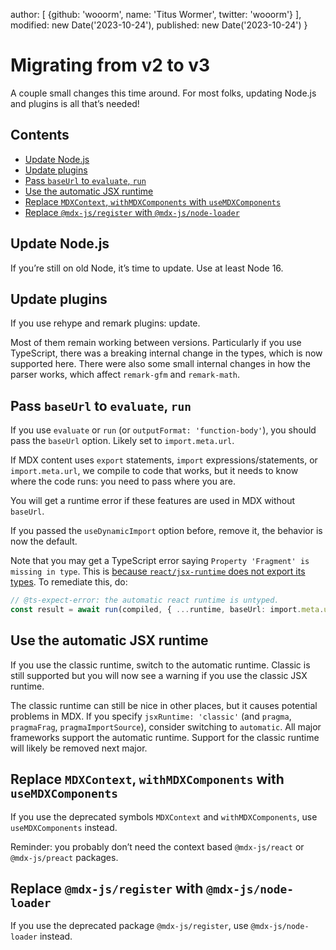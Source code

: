   author: [
    {github: 'wooorm', name: 'Titus Wormer', twitter: 'wooorm'}
  ],
  modified: new Date('2023-10-24'),
  published: new Date('2023-10-24')
}

# Migrating from v2 to v3

A couple small changes this time around.
For most folks, updating Node.js and plugins is all that’s needed!

## Contents

* [Update Node.js](#update-nodejs)
* [Update plugins](#update-plugins)
* [Pass `baseUrl` to `evaluate`, `run`](#pass-baseurl-to-evaluate-run)
* [Use the automatic JSX runtime](#use-the-automatic-jsx-runtime)
* [Replace `MDXContext`, `withMDXComponents` with `useMDXComponents`](#replace-mdxcontext-withmdxcomponents-with-usemdxcomponents)
* [Replace `@mdx-js/register` with `@mdx-js/node-loader`](#replace-mdx-jsregister-with-mdx-jsnode-loader)

## Update Node.js

If you’re still on old Node, it’s time to update.
Use at least Node 16.

## Update plugins

If you use rehype and remark plugins: update.

Most of them remain working between versions.
Particularly if you use TypeScript, there was a breaking internal change in the
types, which is now supported here.
There were also some small internal changes in how the parser works, which
affect `remark-gfm` and `remark-math`.

## Pass `baseUrl` to `evaluate`, `run`

If you use `evaluate` or `run` (or `outputFormat: 'function-body'`), you should
pass the `baseUrl` option.
Likely set to `import.meta.url`.

If MDX content uses `export` statements, `import` expressions/statements,
or `import.meta.url`, we compile to code that works, but it needs to know
where the code runs: you need to pass where you are.

You will get a runtime error if these features are used in MDX without
`baseUrl`.

If you passed the `useDynamicImport` option before, remove it, the behavior
is now the default.

Note that you may get a TypeScript error saying `Property 'Fragment' is missing in type`. This is [because `react/jsx-runtime` does not export its types](https://github.com/orgs/mdx-js/discussions/1862#discussioncomment-1824570). To remediate this, do: 
```typescript
// @ts-expect-error: the automatic react runtime is untyped.
const result = await run(compiled, { ...runtime, baseUrl: import.meta.url });
```

## Use the automatic JSX runtime

If you use the classic runtime, switch to the automatic runtime.
Classic is still supported but you will now see a warning if you use the
classic JSX runtime.

The classic runtime can still be nice in other places, but it causes potential
problems in MDX.
If you specify `jsxRuntime: 'classic'` (and `pragma`, `pragmaFrag`,
`pragmaImportSource`), consider switching to `automatic`.
All major frameworks support the automatic runtime.
Support for the classic runtime will likely be removed next major.

## Replace `MDXContext`, `withMDXComponents` with `useMDXComponents`

If you use the deprecated symbols `MDXContext` and `withMDXComponents`, use
`useMDXComponents` instead.

Reminder: you probably don’t need the context based `@mdx-js/react` or
`@mdx-js/preact` packages.

## Replace `@mdx-js/register` with `@mdx-js/node-loader`

If you use the deprecated package `@mdx-js/register`, use `@mdx-js/node-loader` instead.
